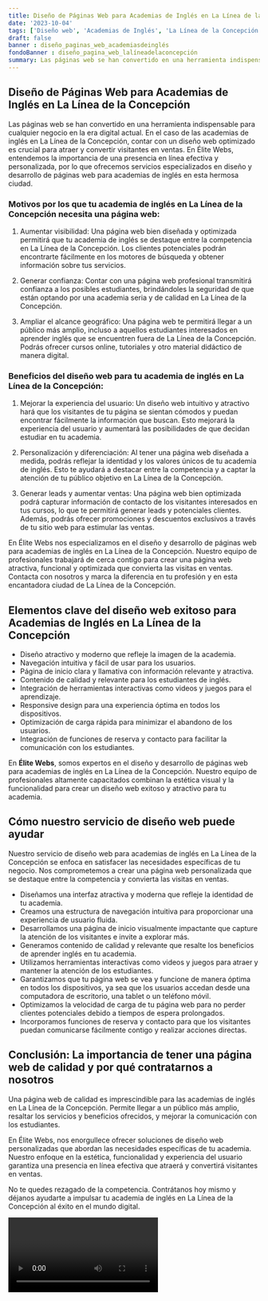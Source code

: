 ```yaml
---
title: Diseño de Páginas Web para Academias de Inglés en La Línea de la Concepción
date: '2023-10-04'
tags: ['Diseño web', 'Academias de Inglés', 'La Línea de la Concepción']
draft: false
banner : diseño_paginas_web_academiasdeinglés
fondoBanner : diseño_pagina_web_lalíneadelaconcepción
summary: Las páginas web se han convertido en una herramienta indispensable para cualquier negocio en la era digital actual. En el caso de las academias de inglés en La Línea de la Concepción, contar con un diseño web optimizado es crucial para atraer y convertir visitantes en ventas. En Élite Webs, entendemos la importancia de una presencia en línea efectiva y personalizada, por lo que ofrecemos servicios especializados en diseño y desarrollo de páginas web para academias de inglés en esta hermosa ciudad.
---
```


## Diseño de Páginas Web para Academias de Inglés en La Línea de la Concepción

Las páginas web se han convertido en una herramienta indispensable para cualquier negocio en la era digital actual. En el caso de las academias de inglés en La Línea de la Concepción, contar con un diseño web optimizado es crucial para atraer y convertir visitantes en ventas. En Élite Webs, entendemos la importancia de una presencia en línea efectiva y personalizada, por lo que ofrecemos servicios especializados en diseño y desarrollo de páginas web para academias de inglés en esta hermosa ciudad.

### Motivos por los que tu academia de inglés en La Línea de la Concepción necesita una página web:

1. Aumentar visibilidad: Una página web bien diseñada y optimizada permitirá que tu academia de inglés se destaque entre la competencia en La Línea de la Concepción. Los clientes potenciales podrán encontrarte fácilmente en los motores de búsqueda y obtener información sobre tus servicios.

2. Generar confianza: Contar con una página web profesional transmitirá confianza a los posibles estudiantes, brindándoles la seguridad de que están optando por una academia seria y de calidad en La Línea de la Concepción.

3. Ampliar el alcance geográfico: Una página web te permitirá llegar a un público más amplio, incluso a aquellos estudiantes interesados en aprender inglés que se encuentren fuera de La Línea de la Concepción. Podrás ofrecer cursos online, tutoriales y otro material didáctico de manera digital.

### Beneficios del diseño web para tu academia de inglés en La Línea de la Concepción:

1. Mejorar la experiencia del usuario: Un diseño web intuitivo y atractivo hará que los visitantes de tu página se sientan cómodos y puedan encontrar fácilmente la información que buscan. Esto mejorará la experiencia del usuario y aumentará las posibilidades de que decidan estudiar en tu academia.

2. Personalización y diferenciación: Al tener una página web diseñada a medida, podrás reflejar la identidad y los valores únicos de tu academia de inglés. Esto te ayudará a destacar entre la competencia y a captar la atención de tu público objetivo en La Línea de la Concepción.

3. Generar leads y aumentar ventas: Una página web bien optimizada podrá capturar información de contacto de los visitantes interesados en tus cursos, lo que te permitirá generar leads y potenciales clientes. Además, podrás ofrecer promociones y descuentos exclusivos a través de tu sitio web para estimular las ventas.

En Élite Webs nos especializamos en el diseño y desarrollo de páginas web para academias de inglés en La Línea de la Concepción. Nuestro equipo de profesionales trabajará de cerca contigo para crear una página web atractiva, funcional y optimizada que convierta las visitas en ventas. Contacta con nosotros y marca la diferencia en tu profesión y en esta encantadora ciudad de La Línea de la Concepción.

<GifSeo />

<Cta />

## Elementos clave del diseño web exitoso para Academias de Inglés en La Línea de la Concepción

- Diseño atractivo y moderno que refleje la imagen de la academia.
- Navegación intuitiva y fácil de usar para los usuarios.
- Página de inicio clara y llamativa con información relevante y atractiva.
- Contenido de calidad y relevante para los estudiantes de inglés.
- Integración de herramientas interactivas como videos y juegos para el aprendizaje.
- Responsive design para una experiencia óptima en todos los dispositivos.
- Optimización de carga rápida para minimizar el abandono de los usuarios.
- Integración de funciones de reserva y contacto para facilitar la comunicación con los estudiantes.

En **Élite Webs**, somos expertos en el diseño y desarrollo de páginas web para academias de inglés en La Línea de la Concepción. Nuestro equipo de profesionales altamente capacitados combinan la estética visual y la funcionalidad para crear un diseño web exitoso y atractivo para tu academia.

## Cómo nuestro servicio de diseño web puede ayudar

Nuestro servicio de diseño web para academias de inglés en La Línea de la Concepción se enfoca en satisfacer las necesidades específicas de tu negocio. Nos comprometemos a crear una página web personalizada que se destaque entre la competencia y convierta las visitas en ventas.

- Diseñamos una interfaz atractiva y moderna que refleje la identidad de tu academia.
- Creamos una estructura de navegación intuitiva para proporcionar una experiencia de usuario fluida.
- Desarrollamos una página de inicio visualmente impactante que capture la atención de los visitantes e invite a explorar más.
- Generamos contenido de calidad y relevante que resalte los beneficios de aprender inglés en tu academia.
- Utilizamos herramientas interactivas como videos y juegos para atraer y mantener la atención de los estudiantes.
- Garantizamos que tu página web se vea y funcione de manera óptima en todos los dispositivos, ya sea que los usuarios accedan desde una computadora de escritorio, una tablet o un teléfono móvil.
- Optimizamos la velocidad de carga de tu página web para no perder clientes potenciales debido a tiempos de espera prolongados.
- Incorporamos funciones de reserva y contacto para que los visitantes puedan comunicarse fácilmente contigo y realizar acciones directas.

## Conclusión: La importancia de tener una página web de calidad y por qué contratarnos a nosotros

Una página web de calidad es imprescindible para las academias de inglés en La Línea de la Concepción. Permite llegar a un público más amplio, resaltar los servicios y beneficios ofrecidos, y mejorar la comunicación con los estudiantes.

En Élite Webs, nos enorgullece ofrecer soluciones de diseño web personalizadas que abordan las necesidades específicas de tu academia. Nuestro enfoque en la estética, funcionalidad y experiencia del usuario garantiza una presencia en línea efectiva que atraerá y convertirá visitantes en ventas.

No te quedes rezagado de la competencia. Contrátanos hoy mismo y déjanos ayudarte a impulsar tu academia de inglés en La Línea de la Concepción al éxito en el mundo digital.

<Video />

<CtaBot job='Academias de Inglés' city='La Línea de la Concepción'/>

<Gmaps query='La Línea de la Concepción+españa+maps' />